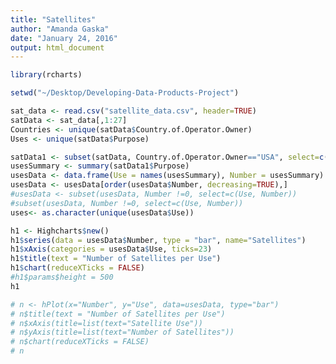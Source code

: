 ```yaml
---
title: "Satellites"
author: "Amanda Gaska"
date: "January 24, 2016"
output: html_document
---
```

```r
library(rcharts)
```

```r
setwd("~/Desktop/Developing-Data-Products-Project")

sat_data <- read.csv("satellite_data.csv", header=TRUE)
satData <- sat_data[,1:27]
Countries <- unique(satData$Country.of.Operator.Owner)
Uses <- unique(satData$Purpose)

satData1 <- subset(satData, Country.of.Operator.Owner=="USA", select=c(Purpose))
usesSummary <- summary(satData1$Purpose)
usesData <- data.frame(Use = names(usesSummary), Number = usesSummary)
usesData <- usesData[order(usesData$Number, decreasing=TRUE),]
#usesData <- subset(usesData, Number !=0, select=c(Use, Number))
#subset(usesData, Number !=0, select=c(Use, Number))
uses<- as.character(unique(usesData$Use))

h1 <- Highcharts$new()
h1$series(data = usesData$Number, type = "bar", name="Satellites")
h1$xAxis(categories = usesData$Use, ticks=23)
h1$title(text = "Number of Satellites per Use")
h1$chart(reduceXTicks = FALSE)
#h1$params$height = 500
h1
```


```r
# n <- hPlot(x="Number", y="Use", data=usesData, type="bar")
# n$title(text = "Number of Satellites per Use")
# n$xAxis(title=list(text="Satellite Use"))
# n$yAxis(title=list(text="Number of Satellites"))
# n$chart(reduceXTicks = FALSE)
# n
```